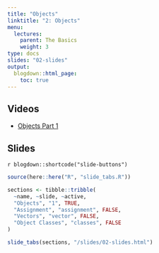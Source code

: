 ```yaml
---
title: "Objects"
linktitle: "2: Objects"
menu:
  lectures:
    parent: The Basics
    weight: 3
type: docs
slides: "02-slides"
output:
  blogdown::html_page:
    toc: true
---
```


## Videos

- [Objects Part 1](https://youtu.be/Qi_EXbcmVuM) 

## Slides

`r blogdown::shortcode("slide-buttons")`

```r

source(here::here("R", "slide_tabs.R"))

sections <- tibble::tribble(
  ~name, ~slide, ~active,
  "Objects", "1", TRUE,
  "Assignment", "assignment", FALSE,
  "Vectors", "vector", FALSE,
  "Object Classes", "classes", FALSE
)

slide_tabs(sections, "/slides/02-slides.html")
```

